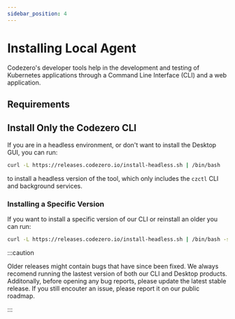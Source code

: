```yaml
---
sidebar_position: 4
---
```



# Installing Local Agent

Codezero's developer tools help in the development and testing of Kubernetes applications through a Command Line Interface (CLI) and a web application.

<AppInstall />

## Requirements

<AppRequirements />

## Install Only the Codezero CLI

If you are in a headless environment, or don't want to install the Desktop GUI, you can run:

```bash
curl -L https://releases.codezero.io/install-headless.sh | /bin/bash
```

to install a headless version of the tool, which only includes the `czctl` CLI and background services.

### Installing a Specific Version

If you want to install a specific version of our CLI or reinstall an older you can run:

```bash
curl -L https://releases.codezero.io/install-headless.sh | /bin/bash -s -- 1.7.0
```

:::caution

Older releases might contain bugs that have since been fixed. We always recomend running the lastest version of both our CLI and Desktop products. Additonally, before opening any bug reports, please update the latest stable release. If you still encouter an issue, please report it on our public roadmap.

:::
